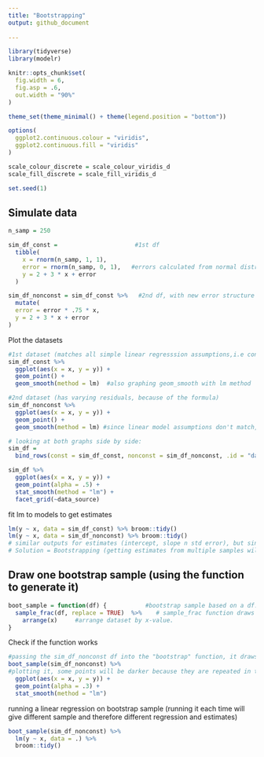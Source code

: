 ```yaml
---
title: "Bootstrapping"
output: github_document
    
---
```


```r
library(tidyverse)
library(modelr)

knitr::opts_chunk$set(
  fig.width = 6,
  fig.asp = .6,
  out.width = "90%"
)

theme_set(theme_minimal() + theme(legend.position = "bottom"))

options(
  ggplot2.continuous.colour = "viridis",
  ggplot2.continuous.fill = "viridis"
)

scale_colour_discrete = scale_colour_viridis_d
scale_fill_discrete = scale_fill_viridis_d

set.seed(1)
```

## Simulate data

```r
n_samp = 250

sim_df_const =                      #1st df
  tibble(
    x = rnorm(n_samp, 1, 1),
    error = rnorm(n_samp, 0, 1),   #errors calculated from normal distr, will constant variance
    y = 2 + 3 * x + error
  )

sim_df_nonconst = sim_df_const %>%   #2nd df, with new error structure
  mutate(
  error = error * .75 * x,
  y = 2 + 3 * x + error
)
```

Plot the datasets

```r
#1st dataset (matches all simple linear regresssion assumptions,i.e constant var)
sim_df_const %>% 
  ggplot(aes(x = x, y = y)) +
  geom_point() +
  geom_smooth(method = lm)  #also graphing geom_smooth with lm method

#2nd dataset (has varying residuals, because of the formula)
sim_df_nonconst %>% 
  ggplot(aes(x = x, y = y)) +
  geom_point() +
  geom_smooth(method = lm) #since linear model assumptions don't match, lm not a goodfit

# looking at both graphs side by side:
sim_df = 
  bind_rows(const = sim_df_const, nonconst = sim_df_nonconst, .id = "data_source") 

sim_df %>% 
  ggplot(aes(x = x, y = y)) + 
  geom_point(alpha = .5) +
  stat_smooth(method = "lm") +
  facet_grid(~data_source) 
```

fit lm to models to get estimates

```r
lm(y ~ x, data = sim_df_const) %>% broom::tidy()
lm(y ~ x, data = sim_df_nonconst) %>% broom::tidy()
# similar outputs for estimates (intercept, slope n std error), but since 2nd model has greater variance at some parts and less at some(in the 1st half of graph) Confidence Intervals will be inaccurate.
# Solution = Bootstrapping (getting estimates from multiple samples will give more accurate CIs)
```

## Draw one bootstrap sample (using the function to generate it)

```r
boot_sample = function(df) {           #bootstrap sample based on a df.
  sample_frac(df, replace = TRUE)  %>%    # sample_frac function draws a sample of a particular proportion of a dataset, with replacement! 
    arrange(x)     #arrange dataset by x-value.
}
```

Check if the function works

```r
#passing the sim_df_nonconst df into the "bootstrap" function, it draws a sample with replacement of exactly the same size. Running this each time will give a different bootstrap sample.
boot_sample(sim_df_nonconst) %>% 
#plotting it, some points will be darker because they are repeated in the sample(since with replacement) 
  ggplot(aes(x = x, y = y)) + 
  geom_point(alpha = .3) +
  stat_smooth(method = "lm")
```

running a linear regression on bootstrap sample (running it each time will give different sample and therefore different regression and estimates)
```r
boot_sample(sim_df_nonconst) %>% 
  lm(y ~ x, data = .) %>% 
  broom::tidy()
```

